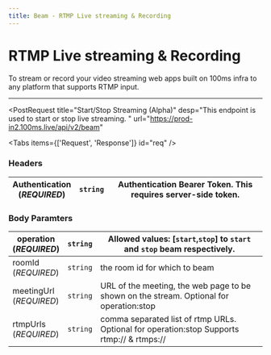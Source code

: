 ```yaml
---
title: Beam - RTMP Live streaming & Recording
---
```


# RTMP Live streaming & Recording

To stream or record your video streaming web apps built on 100ms infra to any platform that supports RTMP input.

---

<PostRequest
    title="Start/Stop Streaming (Alpha)"
    desp="This endpoint is used to start or stop live streaming. "
    url="https://prod-in2.100ms.live/api/v2/beam"
>

</PostRequest>

<Tabs items={['Request', 'Response']} id="req" />

<div id="req-0">

### Headers

| Authentication <br/> (_REQUIRED_) | `string` | Authentication Bearer Token. This requires server-side token. |
| --------------------------------- | -------- | ------------------------------------------------------------- |

### Body Paramters

| operation <br/> (_REQUIRED_)  | `string` | Allowed values: [`start`,`stop`] to `start` and `stop` beam respectively.                  |
| ----------------------------- | -------- | ------------------------------------------------------------------------------------------ |
| roomId <br/> (_REQUIRED_)     | `string` | the room id for which to beam                                                              |
| meetingUrl <br/> (_REQUIRED_) | `string` | URL of the meeting, the web page to be shown on the stream. Optional for operation:stop    |
| rtmpUrls <br/> (_REQUIRED_)   | `string` | comma separated list of rtmp URLs. Optional for operation:stop Supports rtmp:// & rtmps:// |

</div>

<Response id="req-1" res="200: OK" resText="Beam has started successfully" />

